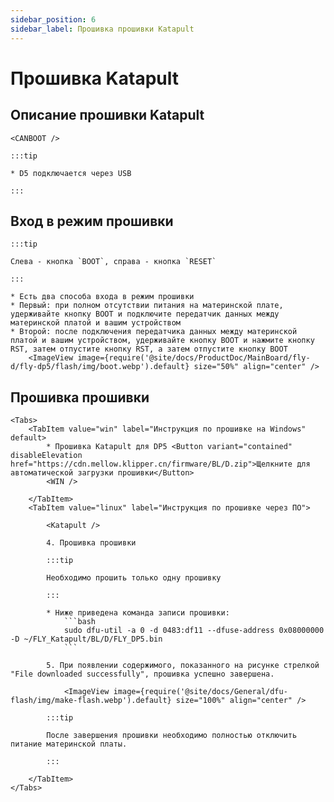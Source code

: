```yaml
---
sidebar_position: 6
sidebar_label: Прошивка прошивки Katapult
---
```







# Прошивка Katapult

## Описание прошивки Katapult

    <CANBOOT />

    :::tip

    * D5 подключается через USB

    :::

## Вход в режим прошивки

    :::tip

    Слева - кнопка `BOOT`, справа - кнопка `RESET`

    :::

    * Есть два способа входа в режим прошивки
    * Первый: при полном отсутствии питания на материнской плате, удерживайте кнопку BOOT и подключите передатчик данных между материнской платой и вашим устройством
    * Второй: после подключения передатчика данных между материнской платой и вашим устройством, удерживайте кнопку BOOT и нажмите кнопку RST, затем отпустите кнопку RST, а затем отпустите кнопку BOOT
        <ImageView image={require('@site/docs/ProductDoc/MainBoard/fly-d/fly-dp5/flash/img/boot.webp').default} size="50%" align="center" />

## Прошивка прошивки
    <Tabs>
        <TabItem value="win" label="Инструкция по прошивке на Windows" default>
            * Прошивка Katapult для DP5 <Button variant="contained" disableElevation href="https://cdn.mellow.klipper.cn/firmware/BL/D.zip">Щелкните для автоматической загрузки прошивки</Button>
            <WIN />

        </TabItem>
        <TabItem value="linux" label="Инструкция по прошивке через ПО">

            <Katapult />

            4. Прошивка прошивки

            :::tip

            Необходимо прошить только одну прошивку

            :::

            * Ниже приведена команда записи прошивки:
                ```bash
                sudo dfu-util -a 0 -d 0483:df11 --dfuse-address 0x08000000 -D ~/FLY_Katapult/BL/D/FLY_DP5.bin
                ```

            5. При появлении содержимого, показанного на рисунке стрелкой "File downloaded successfully", прошивка успешно завершена.

                <ImageView image={require('@site/docs/General/dfu-flash/img/make-flash.webp').default} size="100%" align="center" />

            :::tip

            После завершения прошивки необходимо полностью отключить питание материнской платы.

            :::

        </TabItem>
    </Tabs>
